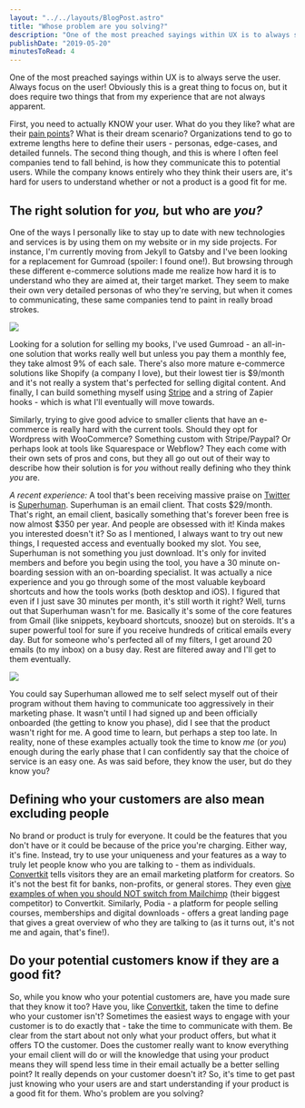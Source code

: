 ```yaml
---
layout: "../../layouts/BlogPost.astro"
title: "Whose problem are you solving?"
description: "One of the most preached sayings within UX is to always serve the user. Always focus on the user! Obviously this is a great thing to focus on, but it does require two things that from my experience that are not always apparent.\n\n\nFirst, you need to actually KNOW your user. What do you they like? what are their pain points? What is their dream scenario? Organizations tend to go to extreme lengths here to define their users - personas, edge-cases, and detailed funnels. The second thing though, and"
publishDate: "2019-05-20"
minutesToRead: 4
---
```


<p>One of the most preached sayings within UX is to always serve the user. Always focus on the user! Obviously this is a great thing to focus on, but it does require two things that from my experience that are not always apparent.</p>
<p>First, you need to actually KNOW your user. What do you they like? what are their <a href="https://www.antonsten.com/understanding-pain-dream-fix/">pain points</a>? What is their dream scenario? Organizations tend to go to extreme lengths here to define their users - personas, edge-cases, and detailed funnels. The second thing though, and this is where I often feel companies tend to fall behind, is how they communicate this to potential users. While the company knows entirely who they think their users are, it's hard for users to understand whether or not a product is a good fit for me.</p>
<h2 id="the-right-solution-for-you-but-who-are-you">The right solution for <em>you,</em> but who are <em>you?</em></h2>
<p>One of the ways I personally like to stay up to date with new technologies and services is by using them on my website or in my side projects. For instance, I'm currently moving from Jekyll to Gatsby and I've been looking for a replacement for Gumroad (spoiler: I found one!). But browsing through these different e-commerce solutions made me realize how hard it is to understand who they are aimed at, their target market. They seem to make their own very detailed personas of who they're serving, but when it comes to communicating, these same companies tend to paint in really broad strokes.</p>

![](https://www.antonsten.com/content/images/2024/09/broad_strokes.png)
<p>Looking for a solution for selling my books, I've used Gumroad - an all-in-one solution that works really well but unless you pay them a monthly fee, they take almost 9% of each sale. There's also more mature e-commerce solutions like Shopify (a company I love), but their lowest tier is $9/month and it's not really a system that's perfected for selling digital content. And finally, I can build something myself using <a href="https://stripe.com/docs/payments/checkout?ref=antonsten.com">Stripe</a> and a string of Zapier hooks - which is what I'll eventually will move towards.</p>
<p>Similarly, trying to give good advice to smaller clients that have an e-commerce is really hard with the current tools. Should they opt for Wordpress with WooCommerce? Something custom with Stripe/Paypal? Or perhaps look at tools like Squarespace or Webflow? They each come with their own sets of pros and cons, but they all go out out of their way to describe how their solution is for <em>you</em> without really defining who they think <em>you</em> are.</p>
<p><em>A recent experience:</em> A tool that's been receiving massive praise on <a href="https://twitter.com/Superhuman?ref=antonsten.com">Twitter</a> is <a href="https://superhuman.com/?ref=antonsten.com">Superhuman</a>. Superhuman is an email client. That costs $29/month. That's right, an email client, basically something that's forever been free is now almost $350 per year. And people are obsessed with it! Kinda makes you interested doesn't it? So as I mentioned, I always want to try out new things, I requested access and eventually booked my slot. You see, Superhuman is not something you just download. It's only for invited members and before you begin using the tool, you have a 30 minute on-boarding session with an on-boarding specialist. It was actually a nice experience and you go through some of the most valuable keyboard shortcuts and how the tools works (both desktop and iOS). I figured that even if I just save 30 minutes per month, it's still worth it right? Well, turns out that Superhuman wasn't for me. Basically it's some of the core features from Gmail (like snippets, keyboard shortcuts, snooze) but on steroids. It's a super powerful tool for sure if you receive hundreds of critical emails every day. But for someone who's perfected all of my filters, I get around 20 emails (to my inbox) on a busy day. Rest are filtered away and I'll get to them eventually.</p>

![](https://www.antonsten.com/content/images/2024/09/superhuman.png)
<p>You could say Superhuman allowed me to self select myself out of their program without them having to communicate too aggressively in their marketing phase. It wasn't until I had signed up and been officially onboarded (the getting to know you phase), did I see that the product wasn't right for me. A good time to learn, but perhaps a step too late. In reality, none of these examples actually took the time to know <em>me</em> (or <em>you</em>) enough during the early phase that I can confidently say that the choice of service is an easy one. As was said before, they know the user, but do they know you?</p>
<h2 id="defining-who-your-customers-are-also-mean-excluding-people">Defining who your customers are also mean excluding people</h2>
<p>No brand or product is truly for everyone. It could be the features that you don't have or it could be because of the price you're charging. Either way, it's fine. Instead, try to use your uniqueness and your features as a way to truly let people know who you are talking to - them as individuals. <a href="https://mbsy.co/convertkit/antonsten?ref=antonsten.com">Convertkit</a> tells visitors they are an email marketing platform for creators. So it's not  the best fit for banks, non-profits, or general stores. They even <a href="https://convertkit.com/5-reasons-switch-mailchimp-convertkit/?ref=antonsten.com">give examples of when you should NOT switch from Mailchimp</a> (their biggest competitor) to Convertkit. Similarly, Podia - a platform for people selling courses, memberships and digital downloads - offers a great landing page that gives a great overview of who they are talking to (as it turns out, it's not me and again, that's fine!).</p>
<h2 id="do-your-potential-customers-know-if-they-are-a-good-fit">Do your potential customers know if they are a good fit?</h2>
<p>So, while you know who your potential customers are, have you made sure that they know it too? Have you, like <a href="https://mbsy.co/convertkit/antonsten?ref=antonsten.com">Convertkit</a>, taken the time to define who your customer isn't? Sometimes the easiest ways to engage with your customer is to do exactly that - take the time to communicate with them. Be clear from the start about not only what your product offers, but what it offers TO the customer. Does the customer really want to know everything your email client will do or will the knowledge that using your product means they will spend less time in their email actually be a better selling point? It really depends on your customer doesn't it? So, it's time to get past just knowing who your users are and start understanding if your product is a good fit for them. Who's problem are you solving?</p>